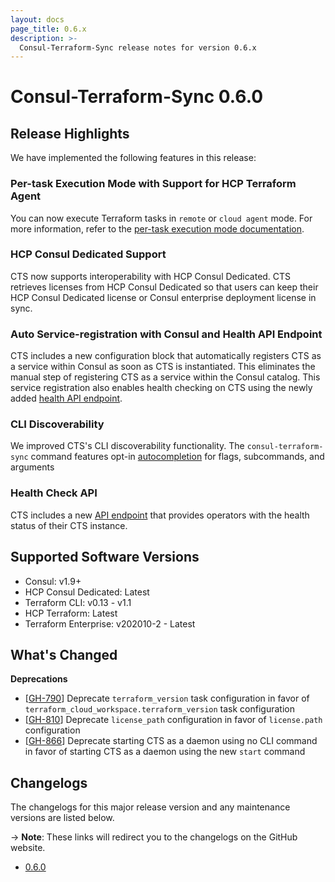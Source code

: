 ```yaml
---
layout: docs
page_title: 0.6.x
description: >-
  Consul-Terraform-Sync release notes for version 0.6.x
---
```


# Consul-Terraform-Sync 0.6.0

## Release Highlights


We have implemented the following features in this release:
 
### Per-task Execution Mode with Support for HCP Terraform Agent <EnterpriseAlert inline /> 

You can now execute Terraform tasks in `remote` or `cloud agent` mode. For more information, refer to the [per-task execution mode documentation](/consul/docs/nia/network-drivers/terraform-cloud#remote-workspaces).

### HCP Consul Dedicated Support <EnterpriseAlert inline /> 

CTS now supports interoperability with HCP Consul Dedicated. CTS retrieves licenses from HCP Consul Dedicated so that users can keep their HCP Consul Dedicated license or Consul enterprise deployment license in sync.

### Auto Service-registration with Consul and Health API Endpoint 

CTS includes a new configuration block that automatically registers CTS as a service within Consul as soon as CTS is instantiated. This eliminates the manual step of registering CTS as a service within the Consul catalog. This service registration also enables health checking on CTS using the newly added [health API endpoint](/consul/docs/nia/api/health#health).

### CLI Discoverability 

We improved CTS's CLI discoverability functionality. The `consul-terraform-sync` command features opt-in [autocompletion](/consul/docs/nia/cli#autocompletion) for flags, subcommands, and arguments

### Health Check API 

CTS includes a new [API endpoint](/consul/docs/nia/api/health#health) that provides operators with the health status of their CTS instance.


## Supported Software Versions

- Consul: v1.9+
- <EnterpriseAlert inline /> HCP Consul Dedicated: Latest
- Terraform CLI: v0.13 - v1.1
- <EnterpriseAlert inline /> HCP Terraform: Latest
- <EnterpriseAlert inline /> Terraform Enterprise: v202010-2 - Latest


## What's Changed

**Deprecations**

* [[GH-790](https://github.com/hashicorp/consul-terraform-sync/issues/790)]<EnterpriseAlert inline /> Deprecate `terraform_version` task configuration in favor of `terraform_cloud_workspace.terraform_version` task configuration
* [[GH-810](https://github.com/hashicorp/consul-terraform-sync/issues/810)] <EnterpriseAlert inline /> Deprecate `license_path` configuration in favor of `license.path` configuration
* [[GH-866](https://github.com/hashicorp/consul-terraform-sync/issues/866)] Deprecate starting CTS as a daemon using no CLI command in favor of starting CTS as a daemon using the new `start` command

## Changelogs

The changelogs for this major release version and any maintenance versions are listed below.

-> **Note**: These links will redirect you to the changelogs on the GitHub website.

- [0.6.0](https://github.com/hashicorp/consul-terraform-sync/releases/tag/v0.6.0)
